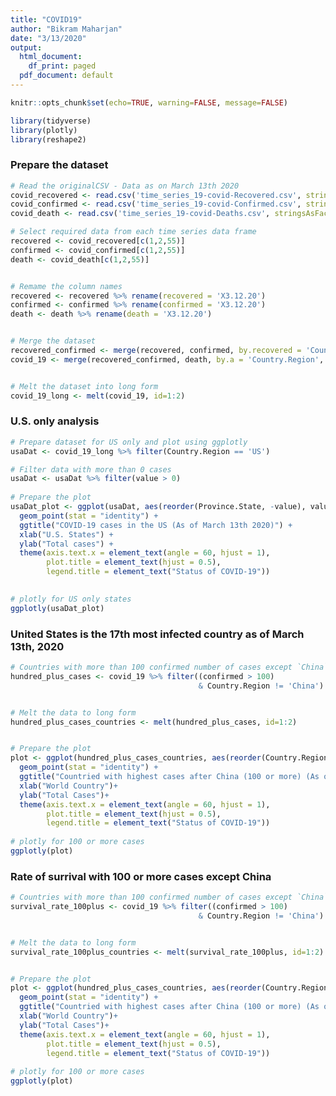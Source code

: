 ```yaml
---
title: "COVID19"
author: "Bikram Maharjan"
date: "3/13/2020"
output:
  html_document:
    df_print: paged
  pdf_document: default
---
```


```r
knitr::opts_chunk$set(echo=TRUE, warning=FALSE, message=FALSE)
```

```r

library(tidyverse)
library(plotly)
library(reshape2)

```



### Prepare the dataset

```r

# Read the originalCSV - Data as on March 13th 2020 
covid_recovered <- read.csv('time_series_19-covid-Recovered.csv', stringsAsFactors = FALSE)
covid_confirmed <- read.csv('time_series_19-covid-Confirmed.csv', stringsAsFactors = FALSE)
covid_death <- read.csv('time_series_19-covid-Deaths.csv', stringsAsFactors = FALSE)

# Select required data from each time series data frame
recovered <- covid_recovered[c(1,2,55)]
confirmed <- covid_confirmed[c(1,2,55)]
death <- covid_death[c(1,2,55)]


# Remame the column names
recovered <- recovered %>% rename(recovered = 'X3.12.20')
confirmed <- confirmed %>% rename(confirmed = 'X3.12.20')
death <- death %>% rename(death = 'X3.12.20')


# Merge the dataset
recovered_confirmed <- merge(recovered, confirmed, by.recovered = 'Country.Region', sort = TRUE)
covid_19 <- merge(recovered_confirmed, death, by.a = 'Country.Region', sort = TRUE)


# Melt the dataset into long form
covid_19_long <- melt(covid_19, id=1:2)


```


### U.S. only analysis
```r

# Prepare dataset for US only and plot using ggplotly
usaDat <- covid_19_long %>% filter(Country.Region == 'US') 

# Filter data with more than 0 cases
usaDat <- usaDat %>% filter(value > 0) 
  
# Prepare the plot
usaDat_plot <- ggplot(usaDat, aes(reorder(Province.State, -value), value, color = variable)) + 
  geom_point(stat = "identity") +
  ggtitle("COVID-19 cases in the US (As of March 13th 2020)") +
  xlab("U.S. States") + 
  ylab("Total cases") +
  theme(axis.text.x = element_text(angle = 60, hjust = 1), 
        plot.title = element_text(hjust = 0.5),
        legend.title = element_text("Status of COVID-19"))
  

# plotly for US only states
ggplotly(usaDat_plot)

```


### United States is the 17th most infected country as of March 13th, 2020
```r

# Countries with more than 100 confirmed number of cases except `China`
hundred_plus_cases <- covid_19 %>% filter((confirmed > 100) 
                                          & Country.Region != 'China') 


# Melt the data to long form
hundred_plus_cases_countries <- melt(hundred_plus_cases, id=1:2)


# Prepare the plot
plot <- ggplot(hundred_plus_cases_countries, aes(reorder(Country.Region, -value), value, color = variable)) + 
  geom_point(stat = "identity") +
  ggtitle("Countried with highest cases after China (100 or more) (As of March 13th 2020)")+
  xlab("World Country")+ 
  ylab("Total Cases")+
  theme(axis.text.x = element_text(angle = 60, hjust = 1), 
        plot.title = element_text(hjust = 0.5),
        legend.title = element_text("Status of COVID-19"))
  
# plotly for 100 or more cases
ggplotly(plot)

```

### Rate of surrival with 100 or more cases except China
```r

# Countries with more than 100 confirmed number of cases except `China`
survival_rate_100plus <- covid_19 %>% filter((confirmed > 100) 
                                          & Country.Region != 'China') 


# Melt the data to long form
survival_rate_100plus_countries <- melt(survival_rate_100plus, id=1:2)


# Prepare the plot
plot <- ggplot(hundred_plus_cases_countries, aes(reorder(Country.Region, -value), value, color = variable)) + 
  geom_point(stat = "identity") +
  ggtitle("Countried with highest cases after China (100 or more) (As of March 13th 2020)")+
  xlab("World Country")+ 
  ylab("Total Cases")+
  theme(axis.text.x = element_text(angle = 60, hjust = 1), 
        plot.title = element_text(hjust = 0.5),
        legend.title = element_text("Status of COVID-19"))
  
# plotly for 100 or more cases
ggplotly(plot)

```
